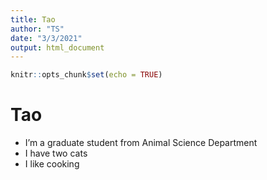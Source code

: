 ```yaml
---
title: Tao
author: "TS"
date: "3/3/2021"
output: html_document
---
```


```r
knitr::opts_chunk$set(echo = TRUE)
```

# Tao
* I'm a graduate student from Animal Science Department
* I have two cats
* I like cooking